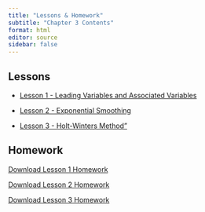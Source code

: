 ```yaml
---
title: "Lessons & Homework"
subtitle: "Chapter 3 Contents"
format: html
editor: source
sidebar: false
---
```


::: {.callout-tip icon=false}

## Lessons

-   [Lesson 1 - Leading Variables and Associated Variables](chapter_3_lesson_1_class.html)

-   [Lesson 2 - Exponential Smoothing](chapter_3_lesson_2_class.html)

-   [Lesson 3 - Holt-Winters Method"](chapter_3_lesson_3_class.html)

:::


::: {.callout-note icon=false}

## Homework

<!-- ## need to update href link to correct files when we get them -->


<a href="https://tbrost.github.io/BYUI-Timeseries-Drafts/Homework/HW1_2.qmd" download="TS_HW_3_1.qmd"> Download Lesson 1 Homework </a>

<a href="https://tbrost.github.io/BYUI-Timeseries-Drafts/Homework/HW1_2.qmd" download="TS_HW_3_2.qmd"> Download Lesson 2 Homework </a>

<a href="https://tbrost.github.io/BYUI-Timeseries-Drafts/Homework/HW1_2.qmd" download="TS_HW_3_3.qmd"> Download Lesson 3 Homework </a>

:::
